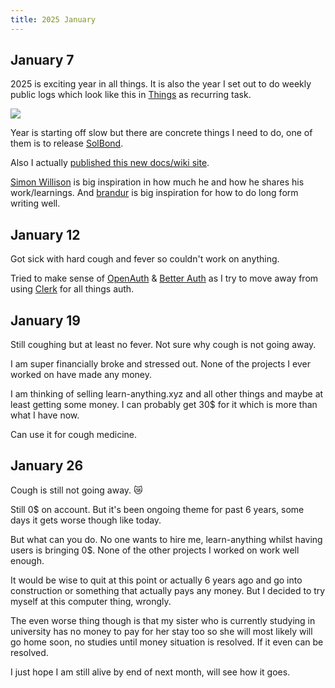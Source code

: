 ```yaml
---
title: 2025 January
---
```


## January 7

2025 is exciting year in all things. It is also the year I set out to do weekly public logs which look like this in [Things](https://culturedcode.com/things) as recurring task.

![](https://storage.ronin.co/spa_tjx1cghqk8ngbjws/3c616c48-863a-45b5-88f6-bea7c4e4d6a3)

Year is starting off slow but there are concrete things I need to do, one of them is to release [SolBond](https://github.com/solbond/solbond).

Also I actually [published this new docs/wiki site](https://x.com/nikitavoloboev/status/1876279218763674056).

[Simon Willison](https://simonwillison.net) is big inspiration in how much he and how he shares his work/learnings. And [brandur](https://brandur.org) is big inspiration for how to do long form writing well.

## January 12

Got sick with hard cough and fever so couldn't work on anything.

Tried to make sense of [OpenAuth](https://openauth.js.org) & [Better Auth](https://www.better-auth.com) as I try to move away from using [Clerk](https://clerk.com) for all things auth.

## January 19

Still coughing but at least no fever. Not sure why cough is not going away.

I am super financially broke and stressed out. None of the projects I ever worked on have made any money.

I am thinking of selling learn-anything.xyz and all other things and maybe at least getting some money. I can probably get 30$ for it which is more than what I have now.

Can use it for cough medicine.


## January 26

Cough is still not going away. 😿

Still 0$ on account. But it's been ongoing theme for past 6 years, some days it gets worse though like today.

But what can you do. No one wants to hire me, learn-anything whilst having users is bringing 0$. None of the other projects I worked on work well enough.

It would be wise to quit at this point or actually 6 years ago and go into construction or something that actually pays any money. But I decided to try myself at this computer thing, wrongly.

The even worse thing though is that my sister who is currently studying in university has no money to pay for her stay too so she will most likely will go home soon, no studies until money situation is resolved. If it even can be resolved.

I just hope I am still alive by end of next month, will see how it goes.
